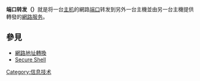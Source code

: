 {{noteTA|G1=IT}}
{{unreferenced|time=2016-06-14T09:16:57+00:00}}
'''端口转发（{{Lang-en|Port forwarding}}）'''就是将一台[[主机|主机]]的網路[[端口|端口]]转发到另外一台主機並由另一台主機提供轉發的[[網路服务|網路服务]]。

== 參見 ==
* [[網路地址轉換|網路地址轉換]]
* [[Secure_Shell|Secure Shell]]

[[Category:信息技术|Category:信息技术]]